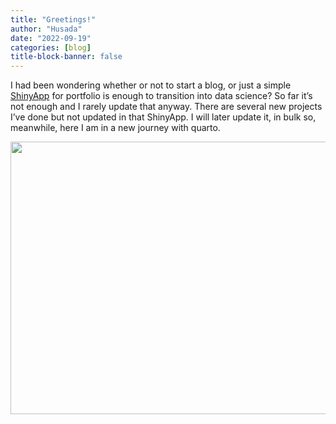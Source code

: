 ```yaml
---
title: "Greetings!"
author: "Husada"
date: "2022-09-19"
categories: [blog]
title-block-banner: false
---
```


I had been wondering whether or not to start a blog, or just a simple [ShinyApp](https://8k2lvx-sasmito0yudha-husada.shinyapps.io/syh_cv/ "my portfolio") for portfolio is enough to transition into data science? So far it's not enough and I rarely update that anyway. There are several new projects I've done but not updated in that ShinyApp. I will later update it, in bulk so, meanwhile, here I am in a new journey with quarto.

![](thumbnail.jpg){width="690" height="436"}
